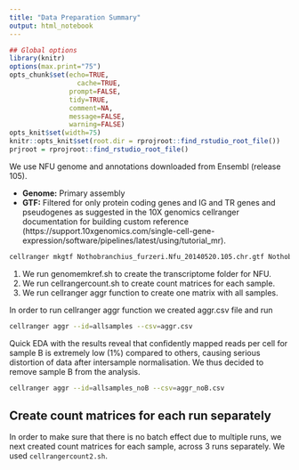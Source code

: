 ```yaml
---
title: "Data Preparation Summary"
output: html_notebook
---
```


```r
## Global options
library(knitr)
options(max.print="75")
opts_chunk$set(echo=TRUE,
	             cache=TRUE,
               prompt=FALSE,
               tidy=TRUE,
               comment=NA,
               message=FALSE,
               warning=FALSE)
opts_knit$set(width=75)
knitr::opts_knit$set(root.dir = rprojroot::find_rstudio_root_file())
prjroot = rprojroot::find_rstudio_root_file()
```

We use NFU genome and annotations downloaded from Ensembl (release 105).

* **Genome:** Primary assembly
* **GTF:** Filtered for only protein coding genes and IG and TR genes and pseudogenes as suggested in the 10X genomics cellranger documentation for building custom reference (https://support.10xgenomics.com/single-cell-gene-expression/software/pipelines/latest/using/tutorial_mr). 

```bash
cellranger mkgtf Nothobranchius_furzeri.Nfu_20140520.105.chr.gtf Nothobranchius_furzeri.Nfu_20140520.105.chr.prot_ig_tr.gtf  --attribute=gene_biotype:protein_coding --attribute=gene_biotype:IG_C_gene --attribute=gene_biotype:IG_D_gene --attribute=gene_biotype:IG_J_gene --attribute=gene_biotype:IG_LV_gene --attribute=gene_biotype:IG_V_gene --attribute=gene_biotype:IG_V_pseudogene --attribute=gene_biotype:IG_J_pseudogene --attribute=gene_biotype:IG_C_pseudogene --attribute=gene_biotype:TR_C_gene --attribute=gene_biotype:TR_D_gene --attribute=gene_biotype:TR_J_gene --attribute=gene_biotype:TR_V_gene --attribute=gene_biotype:TR_V_pseudogene --attribute=gene_biotype:TR_J_pseudogene
```

1. We run genomemkref.sh to create the transcriptome folder for NFU. 
2. We run cellrangercount.sh to create count matrices for each sample. 
3. We run cellranger aggr function to create one matrix with all samples. 

In order to run cellranger aggr function we created aggr.csv file and run 

```bash
cellranger aggr --id=allsamples --csv=aggr.csv
```

Quick EDA with the results reveal that confidently mapped reads per cell for sample B is extremely low (1%) compared to others, causing serious distortion of data after intersample normalisation. We thus decided to remove sample B from the analysis. 

```bash
cellranger aggr --id=allsamples_noB --csv=aggr_noB.csv
```


## Create count matrices for each run separately

In order to make sure that there is no batch effect due to multiple runs, we next created count matrices for each sample, across 3 runs separately. We used `cellrangercount2.sh`.



